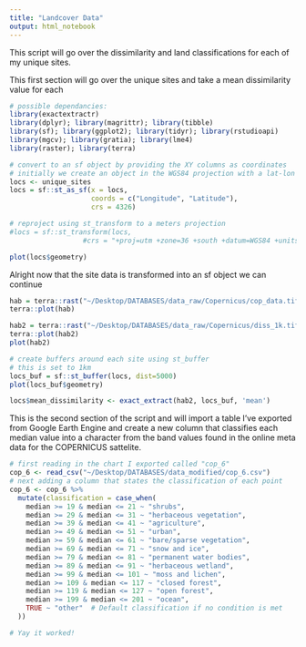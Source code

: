 ```yaml
---
title: "Landcover Data"
output: html_notebook
---
```


This script  will go over the dissimilarity and land classifications for each of my unique sites.

This first section will go over the unique sites and take a mean dissimilarity value for each 

```r
# possible dependancies:
library(exactextractr)
library(dplyr); library(magrittr); library(tibble)
library(sf); library(ggplot2); library(tidyr); library(rstudioapi)
library(mgcv); library(gratia); library(lme4)
library(raster); library(terra) 

# convert to an sf object by providing the XY columns as coordinates
# initially we create an object in the WGS84 projection with a lat-lon units (CRS = 4326)
locs <- unique_sites
locs = sf::st_as_sf(x = locs, 
                    coords = c("Longitude", "Latitude"),
                    crs = 4326)

# reproject using st_transform to a meters projection
#locs = sf::st_transform(locs, 
                  #crs = "+proj=utm +zone=36 +south +datum=WGS84 +units=km +no_defs")

plot(locs$geometry)


```

Alright now that the site data is transformed into an sf object we can continue

```r
hab = terra::rast("~/Desktop/DATABASES/data_raw/Copernicus/cop_data.tif")
terra::plot(hab)
```


```r
hab2 = terra::rast("~/Desktop/DATABASES/data_raw/Copernicus/diss_1k.tif")
terra::plot(hab2)
plot(hab2)
```
```r
# create buffers around each site using st_buffer
# this is set to 1km 
locs_buf = sf::st_buffer(locs, dist=5000)
plot(locs_buf$geometry) 
```
```r
locs$mean_dissimilarity <- exact_extract(hab2, locs_buf, 'mean')
```


This is the second section of the script and will import a table I've exported from Google Earth Engine and create a new column that classifies each median value into a character from the band values found in the online meta data for the COPERNICUS sattelite. 

```r
# first reading in the chart I exported called "cop_6"
cop_6 <- read_csv("~/Desktop/DATABASES/data_modified/cop_6.csv")
# next adding a column that states the classification of each point
cop_6 <- cop_6 %>%
  mutate(classification = case_when(
    median >= 19 & median <= 21 ~ "shrubs",
    median >= 29 & median <= 31 ~ "herbaceous vegetation",
    median >= 39 & median <= 41 ~ "agriculture",
    median >= 49 & median <= 51 ~ "urban",
    median >= 59 & median <= 61 ~ "bare/sparse vegetation",
    median >= 69 & median <= 71 ~ "snow and ice",
    median >= 79 & median <= 81 ~ "permanent water bodies",
    median >= 89 & median <= 91 ~ "herbaceous wetland",
    median >= 99 & median <= 101 ~ "moss and lichen",
    median >= 109 & median <= 117 ~ "closed forest",
    median >= 119 & median <= 127 ~ "open forest",
    median >= 199 & median <= 201 ~ "ocean",
    TRUE ~ "other"  # Default classification if no condition is met
  ))

# Yay it worked!
```

